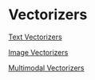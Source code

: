 # Vectorizers

[Text Vectorizers](Vectorizers%2020c2a027d5d54bd7801debe78578dd5f/Text%20Vectorizers%2029ccfb0d9c6643afa5ff3ea348a4885a.md)

[Image Vectorizers](Vectorizers%2020c2a027d5d54bd7801debe78578dd5f/Image%20Vectorizers%20cf99474ad13a43dc9d942e3d788ded0f.md)

[Multimodal Vectorizers](Vectorizers%2020c2a027d5d54bd7801debe78578dd5f/Multimodal%20Vectorizers%209ffbe21608ab468c896826159f859174.md)
